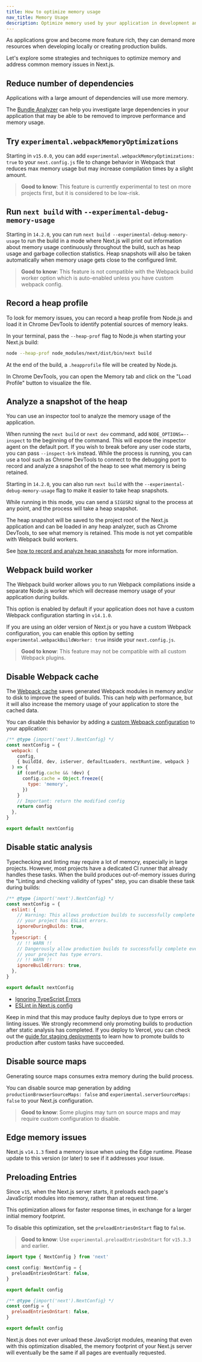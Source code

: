 ```yaml
---
title: How to optimize memory usage
nav_title: Memory Usage
description: Optimize memory used by your application in development and production.
---
```


As applications grow and become more feature rich, they can demand more resources when developing locally or creating production builds.

Let's explore some strategies and techniques to optimize memory and address common memory issues in Next.js.

## Reduce number of dependencies

Applications with a large amount of dependencies will use more memory.

The [Bundle Analyzer](/docs/app/guides/package-bundling) can help you investigate large dependencies in your application that may be able to be removed to improve performance and memory usage.

## Try `experimental.webpackMemoryOptimizations`

Starting in `v15.0.0`, you can add `experimental.webpackMemoryOptimizations: true` to your `next.config.js` file to change behavior in Webpack that reduces max memory usage but may increase compilation times by a slight amount.

> **Good to know**: This feature is currently experimental to test on more projects first, but it is considered to be low-risk.

## Run `next build` with `--experimental-debug-memory-usage`

Starting in `14.2.0`, you can run `next build --experimental-debug-memory-usage` to run the build in a mode where Next.js will print out information about memory usage continuously throughout the build, such as heap usage and garbage collection statistics. Heap snapshots will also be taken automatically when memory usage gets close to the configured limit.

> **Good to know**: This feature is not compatible with the Webpack build worker option which is auto-enabled unless you have custom webpack config.

## Record a heap profile

To look for memory issues, you can record a heap profile from Node.js and load it in Chrome DevTools to identify potential sources of memory leaks.

In your terminal, pass the `--heap-prof` flag to Node.js when starting your Next.js build:

```sh
node --heap-prof node_modules/next/dist/bin/next build
```

At the end of the build, a `.heapprofile` file will be created by Node.js.

In Chrome DevTools, you can open the Memory tab and click on the "Load Profile" button to visualize the file.

## Analyze a snapshot of the heap

You can use an inspector tool to analyze the memory usage of the application.

When running the `next build` or `next dev` command, add `NODE_OPTIONS=--inspect` to the beginning of the command. This will expose the inspector agent on the default port.
If you wish to break before any user code starts, you can pass `--inspect-brk` instead. While the process is running, you can use a tool such as Chrome DevTools to connect to the debugging port to record and analyze a snapshot of the heap to see what memory is being retained.

Starting in `14.2.0`, you can also run `next build` with the `--experimental-debug-memory-usage` flag to make it easier to take heap snapshots.

While running in this mode, you can send a `SIGUSR2` signal to the process at any point, and the process will take a heap snapshot.

The heap snapshot will be saved to the project root of the Next.js application and can be loaded in any heap analyzer, such as Chrome DevTools, to see what memory is retained. This mode is not yet compatible with Webpack build workers.

See [how to record and analyze heap snapshots](https://developer.chrome.com/docs/devtools/memory-problems/heap-snapshots) for more information.

## Webpack build worker

The Webpack build worker allows you to run Webpack compilations inside a separate Node.js worker which will decrease memory usage of your application during builds.

This option is enabled by default if your application does not have a custom Webpack configuration starting in `v14.1.0`.

If you are using an older version of Next.js or you have a custom Webpack configuration, you can enable this option by setting `experimental.webpackBuildWorker: true` inside your `next.config.js`.

> **Good to know**: This feature may not be compatible with all custom Webpack plugins.

## Disable Webpack cache

The [Webpack cache](https://webpack.js.org/configuration/cache/) saves generated Webpack modules in memory and/or to disk to improve the speed of builds. This can
help with performance, but it will also increase the memory usage of your application to store the cached data.

You can disable this behavior by adding a [custom Webpack configuration](/docs/app/api-reference/config/next-config-js/webpack) to your application:

```js filename="next.config.mjs"
/** @type {import('next').NextConfig} */
const nextConfig = {
  webpack: (
    config,
    { buildId, dev, isServer, defaultLoaders, nextRuntime, webpack }
  ) => {
    if (config.cache && !dev) {
      config.cache = Object.freeze({
        type: 'memory',
      })
    }
    // Important: return the modified config
    return config
  },
}

export default nextConfig
```

## Disable static analysis

Typechecking and linting may require a lot of memory, especially in large projects.
However, most projects have a dedicated CI runner that already handles these tasks.
When the build produces out-of-memory issues during the "Linting and checking validity of types" step, you can disable these task during builds:

```js filename="next.config.mjs"
/** @type {import('next').NextConfig} */
const nextConfig = {
  eslint: {
    // Warning: This allows production builds to successfully complete even if
    // your project has ESLint errors.
    ignoreDuringBuilds: true,
  },
  typescript: {
    // !! WARN !!
    // Dangerously allow production builds to successfully complete even if
    // your project has type errors.
    // !! WARN !!
    ignoreBuildErrors: true,
  },
}

export default nextConfig
```

- [Ignoring TypeScript Errors](/docs/app/api-reference/config/typescript#disabling-typescript-errors-in-production)
- [ESLint in Next.js config](/docs/pages/api-reference/config/next-config-js/eslint)

Keep in mind that this may produce faulty deploys due to type errors or linting issues.
We strongly recommend only promoting builds to production after static analysis has completed.
If you deploy to Vercel, you can check out the [guide for staging deployments](https://vercel.com/docs/deployments/managing-deployments#staging-and-promoting-a-production-deployment) to learn how to promote builds to production after custom tasks have succeeded.

## Disable source maps

Generating source maps consumes extra memory during the build process.

You can disable source map generation by adding `productionBrowserSourceMaps: false` and `experimental.serverSourceMaps: false` to your Next.js configuration.

> **Good to know**: Some plugins may turn on source maps and may require custom configuration to disable.

## Edge memory issues

Next.js `v14.1.3` fixed a memory issue when using the Edge runtime. Please update to this version (or later) to see if it addresses your issue.

## Preloading Entries

Since `v15`, when the Next.js server starts, it preloads each page's JavaScript modules into memory, rather than at request time.

This optimization allows for faster response times, in exchange for a larger initial memory footprint.

To disable this optimization, set the `preloadEntriesOnStart` flag to `false`.

> **Good to know**: Use `experimental.preloadEntriesOnStart` for `v15.3.3` and earlier.

```ts filename="next.config.ts" switcher
import type { NextConfig } from 'next'

const config: NextConfig = {
  preloadEntriesOnStart: false,
}

export default config
```

```js filename="next.config.mjs" switcher
/** @type {import('next').NextConfig} */
const config = {
  preloadEntriesOnStart: false,
}

export default config
```

Next.js does not ever unload these JavaScript modules, meaning that even with this optimization disabled, the memory footprint of your Next.js server will eventually be the same if all pages are eventually requested.

